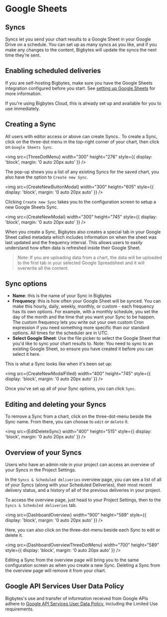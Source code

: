 
# Google Sheets

## Syncs

Syncs let you send your chart results to a Google Sheet in your Google Drive on a schedule. You can set up as many syncs as you like, and if you make any changes to the content, Bigbytes will update the syncs the next time they’re sent.

## Enabling scheduled deliveries

If you are self-hosting Bigbytes, make sure you have the Google Sheets integration configured before you start. See [setting up Google Sheets](self-host/customize-deployment/google-sheets-integration.mdx) for more information.

If you're using Bigbytes Cloud, this is already set up and available for you to use immediately.

## Creating a Sync

All users with editor access or above can create Syncs.. To create a Sync, click on the three-dot menu in the top-right corner of your chart, then click on `Google Sheets Sync`.

<img
  src={ThreeDotMenu}
  width="300"
  height="276"
  style={{ display: 'block', margin: '0 auto 20px auto' }}
/>

The pop-up shows you a list of any existing Syncs for the saved chart, you also have the option to `Create new Sync`.

<img
  src={CreateNewButtonModal}
  width="300"
  height="605"
  style={{ display: 'block', margin: '0 auto 20px auto' }}
/>

Clicking `Create new Sync` takes you to the configuration screen to setup a new Google Sheets Sync.

<img
  src={CreateNewModal}
  width="300"
  height="745"
  style={{ display: 'block', margin: '0 auto 20px auto' }}
/>

When you create a Sync, Bigbytes also creates a special tab in your Google Sheet called metadata which includes information on when the sheet was last updated and the frequency interval. This allows users to easily understand how often data is refreshed inside their Google Sheet.

> Note: If you are uploading data from a chart, the data will be uploaded to the first tab in your selected Google Spreadsheet and it will overwrite all the content.

## Sync options

- **Name**: this is the name of your Sync in Bigbytes
- **Frequency**: this is how often your Google Sheet will be synced. You can make this hourly, daily, weekly, monthly, or custom - each frequency has its own options. For example, with a monthly schedule, you set the day of the month and the time that you want your Sync to be happen. The custom frequency lets you write out your own custom Cron expression if you need something more specific than our standard options. All times for the scheduler are in UTC.
- **Select Google Sheet**: Use the file picker to select the Google Sheet that you'd like to sync your chart results to. Note: You need to sync to an existing Google Sheet, so ensure you have created it before you can select it here.

This is what a Sync looks like when it's been set up:

<img
  src={CreateNewModalFilled}
  width="400"
  height="745"
  style={{ display: 'block', margin: '0 auto 20px auto' }}
/>

Once you've set up all of your Sync options, you can click `Sync`.

## Editing and deleting your Syncs

To remove a Sync from a chart, click on the three-dot-menu beside the Sync name. From there, you can choose to `edit` or `delete` it.

<img
  src={EditDeleteSync}
  width="400"
  height="515"
  style={{ display: 'block', margin: '0 auto 20px auto' }}
/>

## Overview of your Syncs

Users who have an admin role in your project can access an overview of your Syncs in the Project Settings.

In the `Syncs & Scheduled deliveries` overview page, you can see a list of all of your Syncs (along with your Scheduled Deliveries), their most recent delivery status, and a history of all of the previous deliveries in your project.

To access the overview page, just head to your Project Settings, then to the `Syncs & Scheduled deliveries` tab.

<img
  src={DashboardOverview}
  width="900"
  height="589"
  style={{ display: 'block', margin: '0 auto 20px auto' }}
/>

Here, you can also click on the three-dot-menu beside each Sync to edit or delete it.

<img
  src={DashboardOverviewThreeDotMenu}
  width="700"
  height="589"
  style={{ display: 'block', margin: '0 auto 20px auto' }}
/>

Editing a Sync from the overview page will bring you to the same configuration screen as when you create a new Sync. Deleting a Sync from the overview page will remove it from your chart.

## Google API Services User Data Policy

Bigbytes's use and transfer of information received from Google APIs adhere to [Google API Services User Data Policy](https://developers.google.com/terms/api-services-user-data-policy), including the Limited Use requirements.
